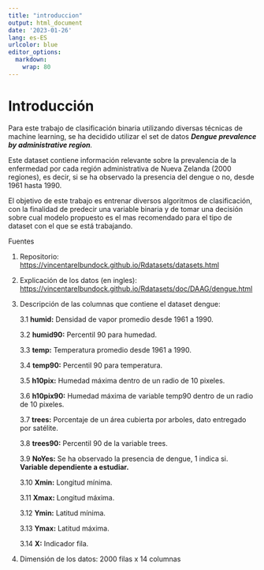 ```yaml
---
title: "introduccion"
output: html_document
date: '2023-01-26'
lang: es-ES
urlcolor: blue
editor_options: 
  markdown: 
    wrap: 80
---
```


# Introducción

\normalsize

Para este trabajo de clasificación binaria utilizando diversas técnicas de
machine learning, se ha decidido utilizar el set de datos ***Dengue prevalence
by administrative region**.*

Este dataset contiene información relevante sobre la prevalencia de la
enfermedad por cada región administrativa de Nueva Zelanda (2000 regiones), es
decir, si se ha observado la presencia del dengue o no, desde 1961 hasta 1990.

El objetivo de este trabajo es entrenar diversos algoritmos de clasificación,
con la finalidad de predecir una variable binaria y de tomar una decisión sobre
cual modelo propuesto es el mas recomendado para el tipo de dataset con el que
se está trabajando.

Fuentes\linebreak

1.  Repositorio: <https://vincentarelbundock.github.io/Rdatasets/datasets.html>

2.  Explicación de los datos (en ingles):
    <https://vincentarelbundock.github.io/Rdatasets/doc/DAAG/dengue.html>\linebreak

3.  Descripción de las columnas que contiene el dataset dengue:

    3.1 **humid:** Densidad de vapor promedio desde 1961 a 1990.

    3.2 **humid90:** Percentil 90 para humedad.

    3.3 **temp:** Temperatura promedio desde 1961 a 1990.

    3.4 **temp90:** Percentil 90 para temperatura.

    3.5 **h10pix:** Humedad máxima dentro de un radio de 10 pixeles.

    3.6 **h10pix90:** Humedad máxima de variable temp90 dentro de un radio de 10
    pixeles.

    3.7 **trees:** Porcentaje de un área cubierta por arboles, dato entregado
    por satélite.

    3.8 **trees90:** Percentil 90 de la variable trees.

    3.9 **NoYes:** Se ha observado la presencia de dengue, 1 indica si.
    **Variable dependiente a estudiar.**

    3.10 **Xmin:** Longitud mínima.

    3.11 **Xmax:** Longitud máxima.

    3.12 **Ymin:** Latitud mínima.

    3.13 **Ymax:** Latitud máxima.

    3.14 **X:** Indicador fila.

4.  Dimensión de los datos: 2000 filas x 14 columnas \tiny

\pagebreak

